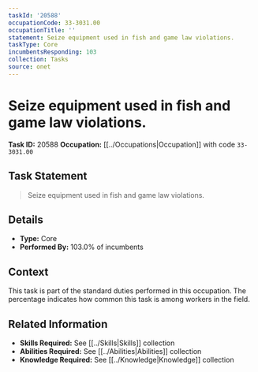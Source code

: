 ```yaml
---
taskId: '20588'
occupationCode: 33-3031.00
occupationTitle: ''
statement: Seize equipment used in fish and game law violations.
taskType: Core
incumbentsResponding: 103
collection: Tasks
source: onet
---
```

# Seize equipment used in fish and game law violations.

**Task ID:** 20588
**Occupation:** [[../Occupations|Occupation]] with code `33-3031.00`

## Task Statement

> Seize equipment used in fish and game law violations.

## Details

- **Type:** Core
- **Performed By:** 103.0% of incumbents

## Context

This task is part of the standard duties performed in this occupation. The percentage indicates how common this task is among workers in the field.

## Related Information

- **Skills Required:** See [[../Skills|Skills]] collection
- **Abilities Required:** See [[../Abilities|Abilities]] collection
- **Knowledge Required:** See [[../Knowledge|Knowledge]] collection
